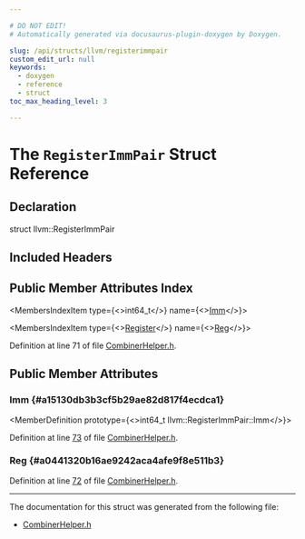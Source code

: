```yaml
---

# DO NOT EDIT!
# Automatically generated via docusaurus-plugin-doxygen by Doxygen.

slug: /api/structs/llvm/registerimmpair
custom_edit_url: null
keywords:
  - doxygen
  - reference
  - struct
toc_max_heading_level: 3

---
```





# The `RegisterImmPair` Struct Reference

<DoxygenPage pluginConfig={pluginConfig}>



## Declaration

<CodeBlock>struct llvm::RegisterImmPair</CodeBlock>

## Included Headers

<IncludesList>
<IncludesListItem
  filePath="llvm/CodeGen/GlobalISel/CombinerHelper.h"
  permalink="/docs/api/files/include/include/llvm/include/llvm/codegen/include/llvm/codegen/globalisel/combinerhelper-h"
  isLocal="true" />
</IncludesList>

## Public Member Attributes Index

<MembersIndex>

<MembersIndexItem
  type={<>int64&#95;t</>}
  name={<><a href="#a15130db3b3cf5b29ae82d817f4ecdca1">Imm</a></>}>
</MembersIndexItem>

<MembersIndexItem
  type={<><a href="/docs/api/classes/llvm/register">Register</a></>}
  name={<><a href="#a0441320b16ae9242aca4afe9f8e511b3">Reg</a></>}>
</MembersIndexItem>

</MembersIndex>


Definition at line 71 of file <a href="/docs/api/files/include/include/llvm/include/llvm/codegen/include/llvm/codegen/globalisel/combinerhelper-h">CombinerHelper.h</a>.

<SectionDefinition>

## Public Member Attributes

### Imm {#a15130db3b3cf5b29ae82d817f4ecdca1}

<MemberDefinition
  prototype={<>int64&#95;t llvm::RegisterImmPair::Imm</>}>

Definition at line <a href="/docs/api/files/include/include/llvm/include/llvm/codegen/include/llvm/codegen/globalisel/combinerhelper-h/#l00073">73</a> of file <a href="/docs/api/files/include/include/llvm/include/llvm/codegen/include/llvm/codegen/globalisel/combinerhelper-h">CombinerHelper.h</a>.
</MemberDefinition>

### Reg {#a0441320b16ae9242aca4afe9f8e511b3}

<MemberDefinition
  prototype="Register llvm::RegisterImmPair::Reg">

Definition at line <a href="/docs/api/files/include/include/llvm/include/llvm/codegen/include/llvm/codegen/globalisel/combinerhelper-h/#l00072">72</a> of file <a href="/docs/api/files/include/include/llvm/include/llvm/codegen/include/llvm/codegen/globalisel/combinerhelper-h">CombinerHelper.h</a>.
</MemberDefinition>

</SectionDefinition>

<hr/>

The documentation for this struct was generated from the following file:

<ul>
<li><a href="/docs/api/files/include/include/llvm/include/llvm/codegen/include/llvm/codegen/globalisel/combinerhelper-h">CombinerHelper.h</a></li>
</ul>

</DoxygenPage>

